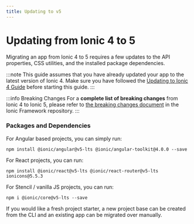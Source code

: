 ```yaml
---
title: Updating to v5
---
```


# Updating from Ionic 4 to 5

Migrating an app from Ionic 4 to 5 requires a few updates to the API properties, CSS utilities, and the installed package dependencies.

:::note
This guide assumes that you have already updated your app to the latest version of Ionic 4. Make sure you have followed the [Updating to Ionic 4 Guide](./4-0.mdx) before starting this guide.
:::

:::info Breaking Changes
For a **complete list of breaking changes** from Ionic 4 to Ionic 5, please refer to [the breaking changes document](https://github.com/ionic-team/ionic-framework/blob/main/BREAKING_ARCHIVE/v5.md) in the Ionic Framework repository.
:::

### Packages and Dependencies

For Angular based projects, you can simply run:

```shell
npm install @ionic/angular@v5-lts @ionic/angular-toolkit@4.0.0 --save
```

For React projects, you can run:

```shell
npm install @ionic/react@v5-lts @ionic/react-router@v5-lts ionicons@5.5.3
```

For Stencil / vanilla JS projects, you can run:

```shell
npm i @ionic/core@v5-lts --save
```

If you would like a fresh project starter, a new project base can be created from the CLI and an existing app can be migrated over manually.
